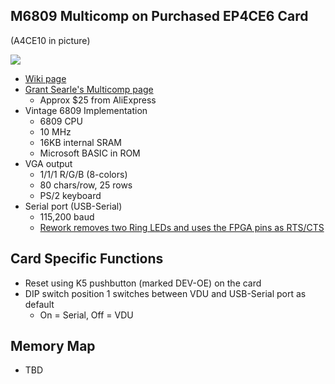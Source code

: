 == M6809 Multicomp on Purchased EP4CE6 Card ==

(A4CE10 in picture)

<img src="http://land-boards.com/blwiki/images/9/9a/P1715-CROPPED-720PX.jpg"></img>

* [http://land-boards.com/blwiki/index.php?title=A-C4E6_Cyclone_IV_FPGA_EP4CE6E22C8N_Development_Board Wiki page]
* [http://searle.x10host.com/Multicomp/index.html Grant Searle's Multicomp page]
** Approx $25 from AliExpress
* Vintage 6809 Implementation
** 6809 CPU
** 10 MHz
** 16KB internal SRAM
** Microsoft BASIC in ROM
* VGA output
** 1/1/1 R/G/B (8-colors)
** 80 chars/row, 25 rows
** PS/2 keyboard
* Serial port (USB-Serial)
** 115,200 baud
** [http://land-boards.com/blwiki/index.php?title=A-C4E6_Cyclone_IV_FPGA_EP4CE6E22C8N_Development_Board#RTS.2FCTS_Rework Rework removes two Ring LEDs and uses the FPGA pins as RTS/CTS]

== Card Specific Functions ==

* Reset using K5 pushbutton (marked DEV-OE) on the card
* DIP switch position 1 switches between VDU and USB-Serial port as default
** On = Serial, Off = VDU

== Memory Map ==

* TBD

